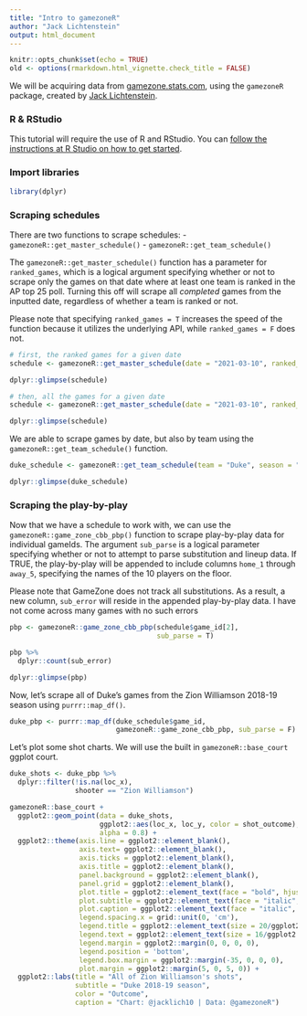 ```yaml
---
title: "Intro to gamezoneR"
author: "Jack Lichtenstein"
output: html_document
---
```


```r
knitr::opts_chunk$set(echo = TRUE)
old <- options(rmarkdown.html_vignette.check_title = FALSE)
```

We will be acquiring data from [gamezone.stats.com](http://gamezone.stats.com/), using the `gamezoneR` package, created by [Jack Lichtenstein](https://twitter.com/jacklich10).

### R & RStudio

This tutorial will require the use of R and RStudio. You can [follow the instructions at R Studio on how to get started](https://rstudio.com/products/rstudio/download/).

### Import libraries

```r
library(dplyr)
```

### Scraping schedules

There are two functions to scrape schedules:
- `gamezoneR::get_master_schedule()` 
- `gamezoneR::get_team_schedule()`

The `gamezoneR::get_master_schedule()` function has a parameter for `ranked_games`, which is a logical argument specifying whether or not to scrape only the games on that date where at least one team is ranked in the AP top 25 poll. Turning this off will scrape all *completed* games from the inputted date, regardless of whether a team is ranked or not. 

Please note that specifying `ranked_games = T` increases the speed of the function because it utilizes the underlying API, while `ranked_games = F` does not.

```r
# first, the ranked games for a given date
schedule <- gamezoneR::get_master_schedule(date = "2021-03-10", ranked_games = T)

dplyr::glimpse(schedule)

# then, all the games for a given date
schedule <- gamezoneR::get_master_schedule(date = "2021-03-10", ranked_games = F)

dplyr::glimpse(schedule)
```

We are able to scrape games by date, but also by team using the `gamezoneR::get_team_schedule()` function.

```r
duke_schedule <- gamezoneR::get_team_schedule(team = "Duke", season = "2018-19")

dplyr::glimpse(duke_schedule)
```

### Scraping the play-by-play

Now that we have a schedule to work with, we can use the `gamezoneR::game_zone_cbb_pbp()` function to scrape play-by-play data for individual gameIds. The argument `sub_parse` is a logical parameter specifying whether or not to attempt to parse substitution and lineup data. If TRUE, the play-by-play will be appended to include columns `home_1` through `away_5`, specifying the names of the 10 players on the floor. 

Please note that GameZone does not track all substitutions. As a result, a new column, `sub_error` will reside in the appended play-by-play data. I have not come across many games with no such errors

```r
pbp <- gamezoneR::game_zone_cbb_pbp(schedule$game_id[2],
                                    sub_parse = T)

pbp %>% 
  dplyr::count(sub_error)

dplyr::glimpse(pbp)
```

Now, let's scrape all of Duke's games from the Zion Williamson 2018-19 season using `purrr::map_df()`.

```r
duke_pbp <- purrr::map_df(duke_schedule$game_id, 
                          gamezoneR::game_zone_cbb_pbp, sub_parse = F)
```

Let's plot some shot charts. We will use the built in `gamezoneR::base_court` ggplot court.

```r
duke_shots <- duke_pbp %>% 
  dplyr::filter(!is.na(loc_x),
                shooter == "Zion Williamson")

gamezoneR::base_court +
  ggplot2::geom_point(data = duke_shots,
                      ggplot2::aes(loc_x, loc_y, color = shot_outcome),
                      alpha = 0.8) +
  ggplot2::theme(axis.line = ggplot2::element_blank(),
                 axis.text= ggplot2::element_blank(),
                 axis.ticks = ggplot2::element_blank(),
                 axis.title = ggplot2::element_blank(),
                 panel.background = ggplot2::element_blank(),
                 panel.grid = ggplot2::element_blank(),
                 plot.title = ggplot2::element_text(face = "bold", hjust = 0.5, size = 30/ggplot2::.pt, margin = ggplot2::margin(0, 0, 5, 0)),
                 plot.subtitle = ggplot2::element_text(face = "italic", hjust = 0.5, size = 24/ggplot2::.pt),
                 plot.caption = ggplot2::element_text(face = "italic", hjust = 1, size = 20/ggplot2::.pt, margin = ggplot2::margin(0, 0, 0, 0)),
                 legend.spacing.x = grid::unit(0, 'cm'),
                 legend.title = ggplot2::element_text(size = 20/ggplot2::.pt, face = "bold"),
                 legend.text = ggplot2::element_text(size = 16/ggplot2::.pt),
                 legend.margin = ggplot2::margin(0, 0, 0, 0),
                 legend.position = 'bottom',
                 legend.box.margin = ggplot2::margin(-35, 0, 0, 0),
                 plot.margin = ggplot2::margin(5, 0, 5, 0)) +
  ggplot2::labs(title = "All of Zion Williamson's shots",
                subtitle = "Duke 2018-19 season",
                color = "Outcome",
                caption = "Chart: @jacklich10 | Data: @gamezoneR")
```


